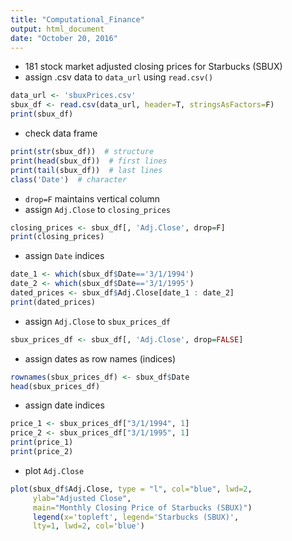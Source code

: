 ```yaml
---
title: "Computational_Finance"
output: html_document
date: "October 20, 2016"
---
```

 - 181 stock market adjusted closing prices for Starbucks (SBUX)
 - assign .csv data to `data_url` using `read.csv()`
```r
data_url <- 'sbuxPrices.csv'
sbux_df <- read.csv(data_url, header=T, stringsAsFactors=F)
print(sbux_df)
```
 - check data frame
```r
print(str(sbux_df))  # structure
print(head(sbux_df))  # first lines
print(tail(sbux_df))  # last lines
class('Date')  # character
```
 - `drop=F` maintains vertical column
 - assign `Adj.Close` to `closing_prices`
```r
closing_prices <- sbux_df[, 'Adj.Close', drop=F]
print(closing_prices)
```
 - assign `Date` indices
```r
date_1 <- which(sbux_df$Date=='3/1/1994')
date_2 <- which(sbux_df$Date=='3/1/1995')
dated_prices <- sbux_df$Adj.Close[date_1 : date_2]
print(dated_prices)
```
 - assign `Adj.Close` to `sbux_prices_df`
```r
sbux_prices_df <- sbux_df[, 'Adj.Close', drop=FALSE]
```

 - assign dates as row names (indices)
```r
rownames(sbux_prices_df) <- sbux_df$Date
head(sbux_prices_df)
```
 - assign date indices
```r
price_1 <- sbux_prices_df["3/1/1994", 1]
price_2 <- sbux_prices_df["3/1/1995", 1]
print(price_1)
print(price_2)
```
 - plot `Adj.Close`
```r
plot(sbux_df$Adj.Close, type = "l", col="blue", lwd=2, 
     ylab="Adjusted Close", 
     main="Monthly Closing Price of Starbucks (SBUX)")
     legend(x='topleft', legend='Starbucks (SBUX)', 
     lty=1, lwd=2, col='blue')
```
